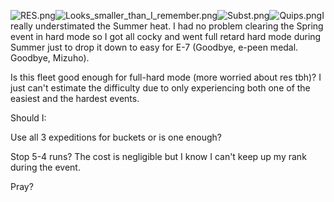 [[File:RES.png|thumb]][[File:Looks_smaller_than_I_remember.png|thumb]][[File:Subst.png|thumb]][[File:Quips.png|thumb]]I really understimated the Summer heat. I had no problem clearing the Spring event in hard mode so I got all cocky and went full retard hard mode during Summer just to drop it down to easy for E-7 (Goodbye, e-peen medal. Goodbye, Mizuho). 



Is this fleet good enough for full-hard mode (more worried about res tbh)? I just can't estimate the difficulty due to only experiencing both one of the easiest and the hardest events.

Should I:

Use all 3 expeditions for buckets or is one enough?

Stop 5-4 runs? The cost is negligible but I know I can't keep up my rank during the event.

Pray?<ac_metadata title="Is this good enough for &quot;Mid-scale&quot; event (hard mode)?"> </ac_metadata>